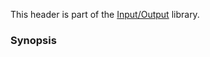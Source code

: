 {{cpp/header/title|fstream}}
{{cpp/header/navbar}}
This header is part of the [[cpp/io|Input/Output]] library.
{{dsc begin}}
{{dsc h1|Classes}}
{{dsc inc|cpp/io/dsc basic_filebuf}}
{{dsc inc|cpp/io/dsc basic_ifstream}}
{{dsc inc|cpp/io/dsc basic_ofstream}}
{{dsc inc|cpp/io/dsc basic_fstream}}
{{dsc|{{tt|filebuf}}|{{c/core|std::basic_filebuf&lt;char&gt;}}&lt;br&gt;{{mark typedef}}}}
{{dsc|{{tt|wfilebuf}}|{{c/core|std::basic_filebuf&lt;wchar_t&gt;}}&lt;br&gt;{{mark typedef}}}}
{{dsc|{{tt|ifstream}}|{{c/core|std::basic_ifstream&lt;char&gt;}}&lt;br&gt;{{mark typedef}}}}
{{dsc|{{tt|wifstream}}|{{c/core|std::basic_ifstream&lt;wchar_t&gt;}}&lt;br&gt;{{mark typedef}}}}
{{dsc|{{tt|ofstream}}|{{c/core|std::basic_ofstream&lt;char&gt;}}&lt;br&gt;{{mark typedef}}}}
{{dsc|{{tt|wofstream}}|{{c/core|std::basic_ofstream&lt;wchar_t&gt;}}&lt;br&gt;{{mark typedef}}}}
{{dsc|{{tt|fstream}}|{{c/core|std::basic_fstream&lt;char&gt;}}&lt;br&gt;{{mark typedef}}}}
{{dsc|{{tt|wfstream}}|{{c/core|std::basic_fstream&lt;wchar_t&gt;}}&lt;br&gt;{{mark typedef}}}}
{{dsc h1|Functions}}
{{dsc inc|cpp/io/basic_filebuf/dsc swap2}}
{{dsc inc|cpp/io/basic_fstream/dsc swap2|basic_ifstream}}
{{dsc inc|cpp/io/basic_fstream/dsc swap2|basic_ofstream}}
{{dsc inc|cpp/io/basic_fstream/dsc swap2|basic_fstream}}
{{dsc end}}

===Synopsis===
{{cpp/synopsis/fstream}}

{{langlinks|es|ja|zh}}